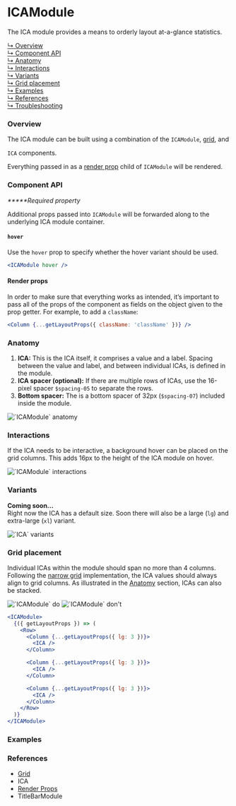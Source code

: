 




# ICAModule

The ICA module provides a means to orderly layout at-a-glance statistics.

[↳ Overview](#overview)  
[↳ Component API](#component-api)  
[↳ Anatomy](#anatomy)  
[↳ Interactions](#interactions)  
[↳ Variants](#variants)  
[↳ Grid placement](#grid-placement)  
[↳ Examples](#examples)  
[↳ References](#references)  
[↳ Troubleshooting](#troubleshooting)

### Overview

The ICA module can be built using a combination of the `ICAModule`,
[grid](https://react.carbondesignsystem.com/?path=/docs/grid--narrow), and

<LinkTo kind="components-ica" story="default">`ICA`</LinkTo> components.

Everything passed in as a
[render prop](https://reactjs.org/docs/render-props.html) child of `ICAModule`
will be rendered.

<Canvas>
  <Story id="layout-modules-icamodule--default" parameters={parameters} />
</Canvas>

### Component API

<ArgsTable />

_**\***Required property_

Additional props passed into `ICAModule` will be forwarded along to the
underlying ICA module container.

#### `hover`

Use the `hover` prop to specify whether the hover variant should be used.

<Canvas withSource="none">
  <Interaction parameters={parameters} />
</Canvas>

```jsx
<ICAModule hover />
```

#### Render props

In order to make sure that everything works as intended, it’s important to pass
all of the props of the component as fields on the object given to the prop
getter. For example, to add a `className`:

```jsx
<Column {...getLayoutProps({ className: 'className' })} />
```

### Anatomy

1. **ICA:** This is the ICA itself, it comprises a value and a label. Spacing
   between the value and label, and between individual ICAs, is defined in the
   module.
2. **ICA spacer (optional):** If there are multiple rows of ICAs, use the
   16-pixel spacer `$spacing-05` to separate the rows.
3. **Bottom spacer:** The is a bottom spacer of 32px (`$spacing-07`) included
   inside the module.

<img alt="`ICAModule` anatomy" src={anatomy} />

### Interactions

If the ICA needs to be interactive, a background hover can be placed on the grid
columns. This adds 16px to the height of the ICA module on hover.

<img alt="`ICAModule` interactions" src={interactions} />

<Source id="layout-modules-icamodule--interaction" />

### Variants

**Coming soon...**  
Right now the ICA has a default size. Soon there will also be a large (`lg`) and
extra-large (`xl`) variant.

<img alt="`ICA` variants" src={variants} />

### Grid placement

Individual ICAs within the module should span no more than 4 columns. Following
the [narrow grid](https://react.carbondesignsystem.com/?path=/docs/grid--narrow)
implementation, the ICA values should always align to grid columns. As
illustrated in the [Anatomy](#anatomy) section, ICAs can also be stacked.

<Row>
  <Column>
    <img alt="`ICAModule` do" src={doImage} />
  </Column>

  <Column>
    <img alt="`ICAModule` don't" src={dont} />
  </Column>
</Row>

```jsx
<ICAModule>
  {({ getLayoutProps }) => (
    <Row>
      <Column {...getLayoutProps({ lg: 3 })}>
        <ICA />
      </Column>

      <Column {...getLayoutProps({ lg: 3 })}>
        <ICA />
      </Column>

      <Column {...getLayoutProps({ lg: 3 })}>
        <ICA />
      </Column>
    </Row>
  )}
</ICAModule>
```

### Examples

<Row>
  <Detail />
  <Overview />
</Row>

### References

- [Grid](https://react.carbondesignsystem.com/?path=/docs/grid--narrow)
- <LinkTo kind="components-ica" story="default">
    ICA
  </LinkTo>
- [Render Props](https://reactjs.org/docs/render-props.html)
- <LinkTo kind="layout-modules-titlebarmodule" story="default">
    TitleBarModule
  </LinkTo>

<Troubleshooting />
